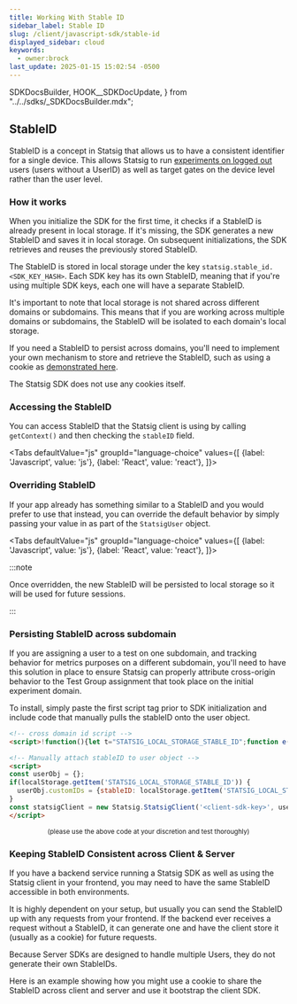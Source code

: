 ```yaml
---
title: Working With Stable ID
sidebar_label: Stable ID
slug: /client/javascript-sdk/stable-id
displayed_sidebar: cloud
keywords:
  - owner:brock
last_update: 2025-01-15 15:02:54 -0500
---
```



  SDKDocsBuilder,
  HOOK__SDKDocUpdate,
} from "../../sdks/_SDKDocsBuilder.mdx";



## StableID

StableID is a concept in Statsig that allows us to have a consistent identifier for a single device. 
This allows Statsig to run [experiments on logged out](/guides/first-device-level-experiment) users (users without a UserID) 
as well as target gates on the device level rather than the user level.


### How it works

When you initialize the SDK for the first time, it checks if a StableID is already present in local storage. 
If it's missing, the SDK generates a new StableID and saves it in local storage. On subsequent initializations, 
the SDK retrieves and reuses the previously stored StableID.

The StableID is stored in local storage under the key `statsig.stable_id.<SDK_KEY_HASH>`. 
Each SDK key has its own StableID, meaning that if you're using multiple SDK keys, each one will have a separate StableID.

It's important to note that local storage is not shared across different domains or subdomains. 
This means that if you are working across multiple domains or subdomains, the StableID will be isolated to each domain's local storage.

If you need a StableID to persist across domains, you'll need to implement your own mechanism to store and retrieve the StableID, such as using a cookie as [demonstrated here](#persisting-stableid-across-subdomain). 

The Statsig SDK does not use any cookies itself.

### Accessing the StableID

You can access StableID that the Statsig client is using by calling `getContext()` and then checking the `stableID` field.

<Tabs
  defaultValue="js"
  groupId="language-choice"
  values={[
    {label: 'Javascript', value: 'js'},
    {label: 'React', value: 'react'},
  ]}>

  <TabItem value="js">

<GitHubEmbed url="https://raw.githubusercontent.com/statsig-io/js-client-monorepo/main/samples/react/src/samples/precomputed-client/sample-precomp-access-stable-id.tsx" />


  </TabItem>
  <TabItem value="react">

<GitHubEmbed url="https://raw.githubusercontent.com/statsig-io/js-client-monorepo/main/samples/react/src/samples/react-precomp/sample-react-precomp-access-stable-id.tsx" />


  </TabItem>
</Tabs>

### Overriding StableID

If your app already has something similar to a StableID and you would prefer to use that instead, 
you can override the default behavior by simply passing your value in as part of the `StatsigUser` object.


<Tabs
  defaultValue="js"
  groupId="language-choice"
  values={[
    {label: 'Javascript', value: 'js'},
    {label: 'React', value: 'react'},
  ]}>

  <TabItem value="js">

<GitHubEmbed url="https://raw.githubusercontent.com/statsig-io/js-client-monorepo/main/samples/react/src/samples/precomputed-client/sample-precomp-stable-id-overrride.tsx" />


  </TabItem>
  <TabItem value="react">

<GitHubEmbed url="https://raw.githubusercontent.com/statsig-io/js-client-monorepo/main/samples/react/src/samples/react-precomp/sample-react-stable-id-override.tsx" />


  </TabItem>
</Tabs>


:::note

Once overridden, the new StableID will be persisted to local storage so it will be used for future sessions.

:::

### Persisting StableID across subdomain

If you are assigning a user to a test on one subdomain, and tracking behavior for metrics purposes on a different subdomain, you'll need to have this solution in place to ensure Statsig can properly attribute cross-origin behavior to the Test Group assignment that took place on the initial experiment domain. 

To install, simply paste the first script tag prior to SDK initialization and include code that manually pulls the stableID onto the user object.

```html
<!-- cross domain id script -->
<script>!function(){let t="STATSIG_LOCAL_STORAGE_STABLE_ID";function e(){if(crypto&&crypto.randomUUID)return crypto.randomUUID();let t=()=>Math.floor(65536*Math.random()).toString(16).padStart(4,"0");return`${t()}${t()}-${t()}-4${t().substring(1)}-${t()}-${t()}${t()}${t()}`}let i=null,n=localStorage.getItem(t)||null;if(document.cookie.match(/statsiguuid=([\w-]+);?/)&&([,i]=document.cookie.match(/statsiguuid=([\w-]+);?/)),i&&n&&i===n);else if(i&&n&&i!==n)localStorage.setItem(t,i);else if(i&&!n)localStorage.setItem(t,i);else{let o=e();localStorage.setItem(t,o),function t(i){let n=new Date;n.setMonth(n.getMonth()+12);let o=window.location.host.split(".");o.length>2&&o.shift();let s=`.${o.join(".")}`;document.cookie=`statsiguuid=${i||e()};Expires=${n};Domain=${s};Path=/`}(o)}}();</script>

<!-- Manually attach stableID to user object -->
<script>
const userObj = {};
if(localStorage.getItem('STATSIG_LOCAL_STORAGE_STABLE_ID')) {
  userObj.customIDs = {stableID: localStorage.getItem('STATSIG_LOCAL_STORAGE_STABLE_ID')};
}
const statsigClient = new Statsig.StatsigClient('<client-sdk-key>', userObj, {/* OPTIONS */});
</script>
```
<center><small>(please use the above code at your discretion and test thoroughly)</small></center>

### Keeping StableID Consistent across Client & Server

If you have a backend service running a Statsig SDK as well as using the Statsig client in your frontend, 
you may need to have the same StableID accessible in both environments.

It is highly dependent on your setup, but usually you can send the StableID up with any requests from your frontend. 
If the backend ever receives a request without a StableID, it can generate one and have the client store it (usually as a cookie) for future requests.

Because Server SDKs are designed to handle multiple Users, they do not generate their own StableIDs.

Here is an example showing how you might use a cookie to share the StableID across client and server and use it bootstrap the client SDK.

<GitHubEmbed url="https://raw.githubusercontent.com/statsig-io/js-client-monorepo/main/samples/react/src/samples/precomputed-client/sample-precomp-bootstrap-full.tsx" />
